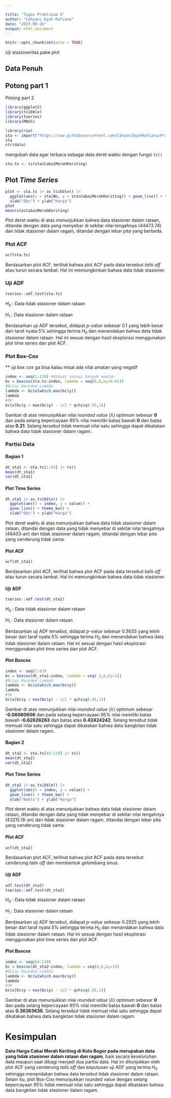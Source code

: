 ---

title: "Tugas Praktikum 5"
author: "Cahyani Dyah Rofiana"
date: "2023-09-26"
output: html_document
---

```{r setup, include=FALSE}
knitr::opts_chunk$set(echo = TRUE)
```
Uji stasioneritas pake plot 

Data Penuh
----
Potong part 1
----
Potong part 2


```{r}
library(ggplot2)
library(tsibble)
library(tseries)
library(MASS)
```

```{r}
library(rio)
sta <- import("https://raw.githubusercontent.com/CahyaniDyahRofiana/PraktikumUTSMPDW/main/Data/data.csv")
sta
str(data)
```

mengubah data agar terbaca sebagai data deret waktu dengan fungsi `ts()`

```{r}
sta.ts <- ts(sta$CabaiMerahKeriting)
```

## Plot *Time Series*

```{r}
plot <- sta.ts |> as_tsibble() |> 
  ggplot(aes(x = sta$No, y = sta$CabaiMerahKeriting)) + geom_line() + theme_bw() +
  xlab("Obs") + ylab("Harga")
plot
mean(sta$CabaiMerahKeriting)
```

Plot deret waktu di atas menunjukkan bahwa data stasioner dalam rataan, ditandai dengan data yang menyebar di sekitar nilai tengahnya (44473.74) dan tidak stasioner dalam ragam, ditandai dengan lebar pita yang berbeda.


### Plot ACF

```{r}
acf(sta.ts)
```
Berdasarkan plot ACF, terlihat bahwa plot ACF pada data tersebut *tails off* atau turun secara lambat. Hal ini memungkinkan bahwa data tidak stasioner.

### Uji ADF

```{r}
tseries::adf.test(sta.ts)
```

$H_0$ : Data tidak stasioner dalam rataan

$H_1$ : Data stasioner dalam rataan

Berdasarkan uji ADF tersebut, didapat *p-value* sebesar 0.1 yang lebih besar dari taraf nyata 5% sehingga terima $H_0$ dan menandakan bahwa data tidak stasioner dalam rataan. Hal ini sesuai dengan hasil eksplorasi menggunakan plot time series dan plot ACF.

### Plot Box-Cox

\*\* uji box cox ga bisa kalau misal ada nilai amatan yang negatif

```{r}
index <- seq(1:139) #dibuat sesuai banyak amatan
bc = boxcox(sta.ts~index, lambda = seq(0,6,by=0.01))
#Nilai Rounded Lambda
lambda <- bc$x[which.max(bc$y)]
lambda
#SK
bc$x[bc$y > max(bc$y) - 1/2 * qchisq(.95,1)]
```

Gambar di atas menunjukkan nilai *rounded value* ($\lambda$) optimum sebesar **0** dan pada selang kepercayaan 95% nilai memiliki batas bawah **0** dan batas atas **0.21**. Selang tersebut tidak memuat nilai satu sehingga dapat dikatakan bahwa data tidak stasioner dalam ragam.

### Partisi Data

#### Bagian 1

```{r}
dt_sta1 <- sta.ts[1:83] |> ts()
mean(dt_sta1)
var(dt_sta1)
```

#### Plot Time Series

```{r}
dt_sta1 |> as_tsibble() |> 
  ggplot(aes(x = index, y = value)) +
  geom_line() + theme_bw() +
  xlab("Obs") + ylab("Harga")
```

Plot deret waktu di atas menunjukkan bahwa data tidak stasioner dalam rataan, ditandai dengan data yang tidak menyebar di sekitar nilai tengahnya (46403-an) dan tidak stasioner dalam ragam, ditandai dengan lebar pita yang cenderung tidak sama.

#### Plot ACF

```{r}
acf(dt_sta1)
```

Berdasarkan plot ACF, terlihat bahwa plot ACF pada data tersebut *tails off* atau turun secara lambat. Hal ini memungkinkan bahwa data tidak stasioner.

#### Uji ADF

```{r}
tseries::adf.test(dt_sta1)
```

$H_0$ : Data tidak stasioner dalam rataan

$H_1$ : Data stasioner dalam rataan

Berdasarkan uji ADF tersebut, didapat *p-value* sebesar 0.3633 yang lebih besar dari taraf nyata 5% sehingga terima $H_0$ dan menandakan bahwa data tidak stasioner dalam rataan. Hal ini sesuai dengan hasil eksplorasi menggunakan plot time series dan plot ACF.

#### Plot Boxcox

```{r}
index <- seq(1:83)
bc = boxcox(dt_sta1~index, lambda = seq(-2,6,by=1))
#Nilai Rounded Lambda
lambda <- bc$x[which.max(bc$y)]
lambda
#SK
bc$x[bc$y > max(bc$y) - 1/2 * qchisq(.95,1)]
```

Gambar di atas menunjukkan nilai *rounded value* ($\lambda$) optimum sebesar **-0.06060606** dan pada selang kepercayaan 95% nilai memiliki batas bawah **-0.62626263** dan batas atas **0.42424242**. Selang tersebut tidak memuat nilai satu sehingga dapat dikatakan bahwa data bangkitan tidak stasioner dalam ragam.

#### Bagian 2

```{r}
dt_sta2 <- sta.ts[84:139] |> ts()
mean(dt_sta2)
var(dt_sta2)
```

#### Plot Time Series

```{r}
dt_sta2 |> as_tsibble() |> 
  ggplot(aes(x = index, y = value)) +
  geom_line() + theme_bw() +
  xlab("Waktu") + ylab("Harga")
```

Plot deret waktu di atas menunjukkan bahwa data tidak stasioner dalam rataan, ditandai dengan data yang tidak menyebar di sekitar nilai tengahnya (43215.18-an) dan tidak  stasioner dalam ragam, ditandai dengan lebar pita yang cenderung tidak sama.

#### Plot ACF

```{r}
acf(dt_sta2)
```

Berdasarkan plot ACF, terlihat bahwa plot ACF pada data tersebut cenderung *tails off* dan membentuk gelombang sinus.

#### Uji ADF

```{r}
adf.test(dt_sta2)
tseries::adf.test(dt_sta2)
```

$H_0$ : Data tidak stasioner dalam rataan

$H_1$ : Data stasioner dalam rataan

Berdasarkan uji ADF tersebut, didapat *p-value* sebesar 0.2925 yang lebih besar dari taraf nyata 5% sehingga terima $H_0$ dan menandakan bahwa data tidak stasioner dalam rataan. Hal ini sesuai dengan hasil eksplorasi menggunakan plot time series dan plot ACF.

#### Plot Boxcox

```{r}
index <- seq(84:139)
bc = boxcox(dt_sta2~index, lambda = seq(0,6,by=1))
#Nilai Rounded Lambda
lambda <- bc$x[which.max(bc$y)]
lambda
#SK
bc$x[bc$y > max(bc$y) - 1/2 * qchisq(.95,1)]
```

Gambar di atas menunjukkan nilai *rounded value* ($\lambda$) optimum sebesar **0** dan pada selang kepercayaan 95% nilai memiliki batas bawah **0** dan batas atas **0.36363636**. Selang tersebut tidak memuat nilai satu sehingga dapat dikatakan bahwa data bangkitan tidak stasioner dalam ragam.

# Kesimpulan

**Data Harga Cabai Merah Keriting di Kota Bogor pada  merupakan data yang tidak stasioner dalam rataan dan ragam**, baik secara keseluruhan data maupun saat dibagi menjadi dua partisi data. Hal ini ditunjukkan oleh plot ACF yang cenderung *tails off* dan keputusan uji ADF yang terima $H_0$ sehingga menandakan bahwa data tersebut tidak stasioner dalam rataan. Selain itu, plot Box-Cox menunjukkan rounded value dengan selang kepercayaan 95% tidak memuat nilai satu sehingga dapat dikatakan bahwa data bangkitan tidak stasioner dalam ragam.